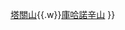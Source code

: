 {{Navbox
|name = 南橫三星
|title = 南橫三星（南橫三山）
|titlestyle = background:#E6E0B5;color:auto;
|style=width:60%;text-align:cener;
|bodyclass=hlist
| state = collapsed
|list1 = [[關山嶺山]]{{.w}}[[塔關山]]{{.w}}[[庫哈諾辛山]]
}}
<noinclude>{{Documentation}}</noinclude>